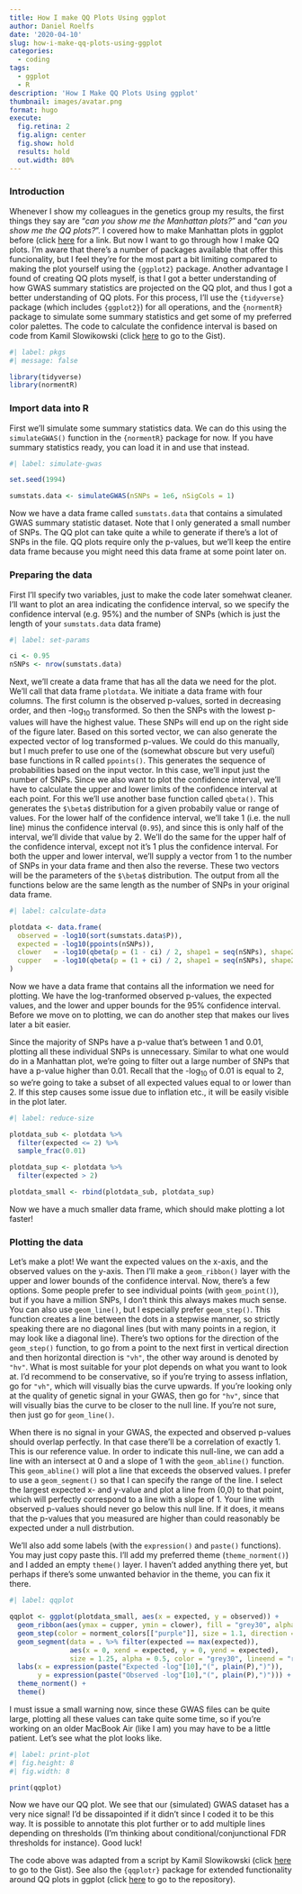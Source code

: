```yaml
---
title: How I make QQ Plots Using ggplot
author: Daniel Roelfs
date: '2020-04-10'
slug: how-i-make-qq-plots-using-ggplot
categories:
  - coding
tags:
  - ggplot
  - R
description: 'How I Make QQ Plots Using ggplot'
thumbnail: images/avatar.png
format: hugo
execute:
  fig.retina: 2
  fig.align: center
  fig.show: hold
  results: hold
  out.width: 80%
---
```


### Introduction
Whenever I show my colleagues in the genetics group my results, the first things they say are "_can you show me the Manhattan plots?_" and "_can you show me the QQ plots?_". I covered how to make Manhattan plots in ggplot before (click [here](https://danielroelfs.com/blog/how-i-create-manhattan-plots-using-ggplot/) for a link. But now I want to go through how I make QQ plots. I'm aware that there's a number of packages available that offer this funcionality, but I feel they're for the most part a bit limiting compared to making the plot yourself using the `{ggplot2}` package. Another advantage I found of creating QQ plots myself, is that I got a better understanding of how GWAS summary statistics are projected on the QQ plot, and thus I got a better understanding of QQ plots. For this process, I'll use the `{tidyverse}` package (which includes `{ggplot2}`) for all operations, and the `{normentR}` package to simulate some summary statistics and get some of my preferred color palettes. The code to calculate the confidence interval is based on code from Kamil Slowikowski (click [here](https://gist.github.com/slowkow/9041570) to go to the Gist).

```r
#| label: pkgs
#| message: false

library(tidyverse)
library(normentR)
```

### Import data into R
First we'll simulate some summary statistics data. We can do this using the `simulateGWAS()` function in the `{normentR}` package for now. If you have summary statistics ready, you can load it in and use that instead.

```r
#| label: simulate-gwas

set.seed(1994)

sumstats.data <- simulateGWAS(nSNPs = 1e6, nSigCols = 1)
```

Now we have a data frame called `sumstats.data` that contains a simulated GWAS summary statistic dataset. Note that I only generated a small number of SNPs. The QQ plot can take quite a while to generate if there's a lot of SNPs in the file. QQ plots require only the p-values, but we'll keep the entire data frame because you might need this data frame at some point later on.

### Preparing the data

First I'll specify two variables, just to make the code later somehwat cleaner. I'll want to plot an area indicating the confidence interval, so we specify the confidence interval (e.g. 95%) and the number of SNPs (which is just the length of your `sumstats.data` data frame)

```r
#| label: set-params

ci <- 0.95
nSNPs <- nrow(sumstats.data)
```

Next, we'll create a data frame that has all the data we need for the plot. We'll call that data frame `plotdata`. We initiate a data frame with four columns. The first column is the observed p-values, sorted in decreasing order, and then -log~10~ transformed. So then the SNPs with the lowest p-values will have the highest value. These SNPs will end up on the right side of the figure later. Based on this sorted vector, we can also generate the expected vector of log transformed p-values. We could do this manually, but I much prefer to use one of the (somewhat obscure but very useful) base functions in R called `ppoints()`. This generates the sequence of probabilities based on the input vector. In this case, we'll input just the number of SNPs.
Since we also want to plot the confidence interval, we'll have to calculate the upper and lower limits of the confidence interval at each point. For this we'll use another base function called `qbeta()`. This generates the `$\beta$` distribution for a given probabily value or range of values. For the lower half of the confidence interval, we'll take 1 (i.e. the null line) minus the confidence interval (`0.95`), and since this is only half of the interval, we'll divide that value by 2. We'll do the same for the upper half of the confidence interval, except not it's 1 plus the confidence interval. For both the upper and lower interval, we'll supply a vector from 1 to the number of SNPs in your data frame and then also the reverse. These two vectors will be the parameters of the `$\beta$` distribution. The output from all the functions below are the same length as the number of SNPs in your original data frame.

```r
#| label: calculate-data

plotdata <- data.frame(
  observed = -log10(sort(sumstats.data$P)),
  expected = -log10(ppoints(nSNPs)),
  clower   = -log10(qbeta(p = (1 - ci) / 2, shape1 = seq(nSNPs), shape2 = rev(seq(nSNPs)))),
  cupper   = -log10(qbeta(p = (1 + ci) / 2, shape1 = seq(nSNPs), shape2 = rev(seq(nSNPs))))
)
```

Now we have a data frame that contains all the information we need for plotting. We have the log-tranformed observed p-values, the expected values, and the lower and upper bounds for the 95% confidence interval. Before we move on to plotting, we can do another step that makes our lives later a bit easier.

Since the majority of SNPs have a p-value that's between 1 and 0.01, plotting all these individual SNPs is unnecessary. Similar to what one would do in a Manhattan plot, we're going to filter out a large number of SNPs that have a p-value higher than 0.01. Recall that the -log~10~ of 0.01 is equal to 2, so we're going to take a subset of all expected values equal to or lower than 2. If this step causes some issue due to inflation etc., it will be easily visible in the plot later.

```r
#| label: reduce-size

plotdata_sub <- plotdata %>%
  filter(expected <= 2) %>%
  sample_frac(0.01)

plotdata_sup <- plotdata %>%
  filter(expected > 2)

plotdata_small <- rbind(plotdata_sub, plotdata_sup)
```

Now we have a much smaller data frame, which should make plotting a lot faster!

### Plotting the data

Let's make a plot! We want the expected values on the x-axis, and the observed values on the y-axis. Then I'll make a `geom_ribbon()` layer with the upper and lower bounds of the confidence interval. Now, there's a few options. Some people prefer to see individual points (with `geom_point()`), but if you have a million SNPs, I don't think this always makes much sense. You can also use `geom_line()`, but I especially prefer `geom_step()`. This function creates a line between the dots in a stepwise manner, so strictly speaking there are no diagonal lines (but with many points in a region, it may look like a diagonal line). There's two options for the direction of the `geom_step()` function, to go from a point to the next first in vertical direction and then horizontal direction is `"vh"`, the other way around is denoted by `"hv"`. What is most suitable for your plot depends on what you want to look at. I'd recommend to be conservative, so if you're trying to assess inflation, go for `"vh"`, which will visually bias the curve upwards. If you're looking only at the quality of genetic signal in your GWAS, then go for `"hv"`, since that will visually bias the curve to be closer to the null line. If you're not sure, then just go for `geom_line()`.

When there is no signal in your GWAS, the expected and observed p-values should overlap perfectly. In that case there'll be a correlation of exactly 1. This is our reference value. In order to indicate this null-line, we can add a line with an intersect at 0 and a slope of 1 with the `geom_abline()` function. This `geom_abline()` will plot a line that exceeds the observed values. I prefer to use a `geom_segment()` so that I can specify the range of the line. I select the largest expected x- and y-value and plot a line from (0,0) to that point, which will perfectly correspond to a line with a slope of 1. Your line with observed p-values should never go below this null line. If it does, it means that the p-values that you measured are higher than could reasonably be expected under a null distrbution.

We'll also add some labels (with the `expression()` and `paste()` functions). You may just copy paste this. I'll add my preferred theme (`theme_norment()`) and I added an empty `theme()` layer. I haven't added anything there yet, but perhaps if there's some unwanted behavior in the theme, you can fix it there.

```r
#| label: qqplot

qqplot <- ggplot(plotdata_small, aes(x = expected, y = observed)) +
  geom_ribbon(aes(ymax = cupper, ymin = clower), fill = "grey30", alpha = 0.5) +
  geom_step(color = norment_colors[["purple"]], size = 1.1, direction = "vh") +
  geom_segment(data = . %>% filter(expected == max(expected)), 
               aes(x = 0, xend = expected, y = 0, yend = expected),
               size = 1.25, alpha = 0.5, color = "grey30", lineend = "round") +
  labs(x = expression(paste("Expected -log"[10],"(", plain(P),")")),
       y = expression(paste("Observed -log"[10],"(", plain(P),")"))) +
  theme_norment() +
  theme()
```

I must issue a small warning now, since these GWAS files can be quite large, plotting all these values can take quite some time, so if you're working on an older MacBook Air (like I am) you may have to be a little patient. Let's see what the plot looks like.

```r
#| label: print-plot
#| fig.height: 8
#| fig.width: 8

print(qqplot)
```

Now we have our QQ plot. We see that our (simulated) GWAS dataset has a very nice signal! I'd be dissapointed if it didn't since I coded it to be this way. It is possible to annotate this plot further or to add multiple lines depending on thresholds (I'm thinking about conditional/conjunctional FDR thresholds for instance). Good luck!

The code above was adapted from a script by Kamil Slowikowski (click [here](https://gist.github.com/slowkow/9041570) to go to the Gist). See also the `{qqplotr}` package for extended functionality around QQ plots in ggplot (click [here](https://github.com/aloy/qqplotr) to go to the repository).
